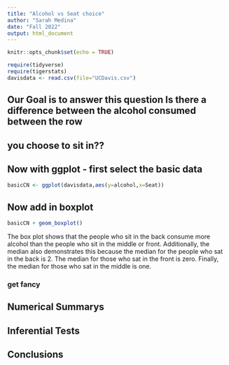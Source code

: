 ```yaml
---
title: "Alcohol vs Seat choice"
author: "Sarah Medina"
date: "Fall 2022"
output: html_document
---
```


```r
knitr::opts_chunk$set(echo = TRUE)
```

```r
require(tidyverse)
require(tigerstats)
davisdata <- read.csv(file="UCDavis.csv")
```
## Our Goal is to answer this question Is there a difference between the alcohol consumed between the row
## you choose to sit in??

## Now with ggplot - first select the basic data

```r
basicCN <- ggplot(davisdata,aes(y=alcohol,x=Seat))
```
## Now add in boxplot

```r
basicCN + geom_boxplot()
```
  
 The box plot shows that the people who sit in the back consume more alcohol than the people who sit in the middle or front. Additionally, the median also demonstrates this because the median for the people who sat in the back is 2. The median for those who sat in the front is zero. Finally, the median for those who sat in the middle is one. 
  
  
### get fancy  

## Numerical Summarys 

## Inferential Tests

## Conclusions


